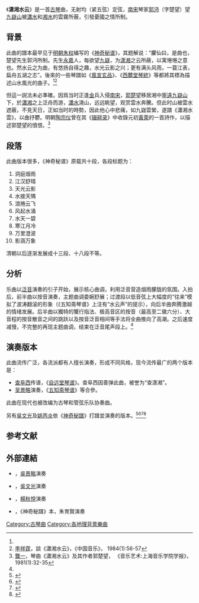 《'''潇湘水云'''》是一首[[古琴|古琴]]曲，无射均（紧五弦）定弦，[[南宋|南宋]]琴家[[郭沔|郭沔]]（字楚望）望[[九嶷山|九嶷山]]被[[瀟水|瀟水]]和[[湘水|湘水]]的雲霧所蔽，引發憂國之情所制。

== 背景 ==
此曲的譜本最早见于[[明朝|明朝]][[朱权|朱权]]编写的《[[神奇秘谱|神奇秘谱]]》，其题解说：“臞仙曰，是曲也，楚望先生郭沔所制。先生[[永嘉县|永嘉]]人，每欲望[[九嶷山|九嶷]]，为[[潇水|潇]][[湘江|湘]]之云所蔽，以寓惓惓之意也。然水云之为曲，有悠扬自得之趣，水光云影之兴；更有满头风雨，一蓑江表，扁舟五湖之志”。後來的一些琴譜如《[[風宣玄品|風宣玄品]]》、《[[西麓堂琴統|西麓堂琴統]]》等都將其標為描述山水風光的曲子。<ref name="龔一"/><ref name="李祥霆">[[李祥霆|李祥霆]]，談《瀟湘水云》，《中国音乐》， 1984(1):56-57</ref>

但這一説法未必準確。因爲当时正逢[[金朝|金]]兵入侵[[南宋|南宋]]，[[郭楚望|郭楚望]]移居湘中[[宁远县|寧遠]][[九嶷山|九嶷山]]下，於[[瀟湘|瀟湘]]之上泛舟而游，[[瀟水|瀟水]]澆山，远远眺望，观赏雲水奔騰。但此时山被雲水遮蔽，不見天日，正如当时的時勢，因此他心中悲痛，如九嶷雲縈，遂譜《瀟湘水雲》，以曲抒鬱。明朝[[陶宗仪|陶宗仪]]曾在其《[[辍耕录|辍耕录]]》中收錄元初[[黃萊|黃萊]]的一首詩作，以描述郭楚望的憤恨。<ref name="龔一">[[龔一|龔一]]，琴曲《瀟湘水云》及其作者郭楚望， 《音乐艺术:上海音乐学院学报》，1981(1):32-35</ref>

== 段落 ==
此曲版本很多，《神奇秘谱》原载共十段，各段标题为：
# 洞庭烟雨
# 江汉舒晴
# 天光云影
# 水接天隅
# 浪捲云飞
# 风起水涌
# 水天一碧
# 寒江月冷
# 万里澄波
# 影涵万象
清朝以后逐渐发展成十三段、十八段不等。

== 分析 ==
乐曲以[[泛音|泛音]]演奏的引子开始，展示核心曲调，利用泛音营造烟雨朦胧的氛围。入拍后，前半曲以按音演奏，主题曲调委婉舒展；过渡段以低音弦上大幅度的“往来”模拟了波涛翻滚的形象（《五知斋琴谱》上注有“水云声”的提示），向后半曲奔腾激越的情绪发展。后半曲以獨特的蟹行指法、极高音区的按音（最高至二徽六分）、大音程的按音散音之间的跳跃以及按音泛音相间等手法将全曲推向了高潮。之后速度减慢，不完整的再现主题曲调，结束在泛音尾声段上。<ref name="龔一"/>

== 演奏版本 ==
此曲流传广泛，各流派都有人擅长演奏，形成不同风格，现今流传最广的两个版本是：
* [[查阜西|查阜西]]传谱，《[[自远堂琴谱|自远堂琴谱]]》。查阜西因善弹此曲，被誉为“查潇湘”。
* [[吴景略|吴景略]]演奏，《[[五知斋琴谱|五知斋琴谱]]》等合參。

此曲在现代也被改编为古琴和管弦乐队协奏曲。

另有[[吳文光_(音樂家)|吳文光]]及[[姚丙炎|姚丙炎]]依《[[神奇秘譜|神奇秘譜]]》打譜並演奏的版本。<ref>{{Cite book|title=《神奇秘譜樂詮》|last=吳文光|publisher=上海音樂出版社|year=2008|isbn=9787807512516|location=上海}}</ref><ref>{{Cite book|title=《列子御風》|last=吳文光|publisher=龍音製作|year=2000|location=香港}}</ref><ref>{{Cite book|title=《琴曲鉤沉》|author=[[姚丙炎|姚丙炎]]|publisher=中華書局|year=2018|isbn=9787101125634|location=中國|editor-last=[[姚公白|姚公白]]}}</ref><ref>{{Cite book|title=《姚丙炎古琴藝術》|last=姚丙炎|publisher=龍音製作|location=香港}}</ref>

==参考文献==
{{reflist}}

== 外部連結 ==
* {{YouTube|WCp9Rhe2yWs|〈瀟湘水雲〉}}，[[吳景略|吳景略]]演奏
* {{YouTube|91Vnqy6mKm4|〈瀟湘水雲〉|m=21|s=50}}，[[吳文光_(音樂家)|吳文光]]演奏
* {{YouTube|sl_u-sISDBA|〈瀟湘水雲〉}}，[[楊秋悅|楊秋悅]]演奏
* {{YouTube|1pg-Td-VCnM|〈瀟湘水雲〉}}，《神奇秘譜》本，朱育賢演奏

{{古琴}}
[[Category:古琴曲|Category:古琴曲]]
[[Category:各地理背景樂曲|Category:各地理背景樂曲]]